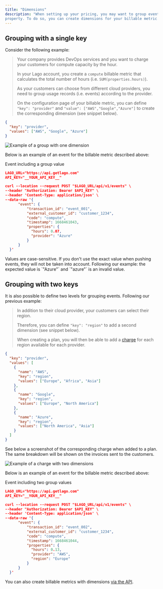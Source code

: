 ```yaml
---
title: "Dimensions"
description: "When setting up your pricing, you may want to group events according to their
property. To do so, you can create dimensions for your billable metric."
---
```


## Grouping with a single key[](#grouping-with-a-single-key "Direct link to heading")

Consider the following example:

> Your company provides DevOps services and you want to charge your customers
> for compute capacity by the hour.
>
> In your Lago account, you create a `compute` billable metric that calculates
> the total number of hours (i.e. `SUM(properties.hours)`).
>
> As your customers can choose from different cloud providers, you need to group
> usage records (i.e. events) according to the provider.
>
> On the configuration page of your billable metric, you can define
> `"key": "provider"` and `"value": ["AWS","Google","Azure"]` to create the
> corresponding dimension (see snippet below).

```json JSON snippet for one dimension
{
  "key": "provider",
  "values": ["AWS", "Google", "Azure"]
}
```

![Example of a group with one dimension](/images/dimensions-ae7422204710e5425289d69b7403a43c.png)

Below is an example of an event for the billable metric described above:

Event including a group value

```json Event including a group value
LAGO_URL="https://api.getlago.com"
API_KEY="__YOUR_API_KEY__"

curl --location --request POST "$LAGO_URL/api/v1/events" \
--header "Authorization: Bearer $API_KEY" \
--header 'Content-Type: application/json' \
--data-raw '{
      "event": {
          "transaction_id": "event_001",
          "external_customer_id": "customer_1234",
          "code": "compute",
          "timestamp": 1668461043,
          "properties": {
            "hours": 0.07,
            "provider": "Azure"
          }
      }
  }'
```

<Warning>
  Values are case-sensitive. If you don't use the exact value when pushing
  events, they will not be taken into account. Following our example: the
  expected value is `"Azure"` and `"azure"` is an invalid value.
</Warning>

## Grouping with two keys[](#grouping-with-two-keys "Direct link to heading")

It is also possible to define two levels for grouping events. Following our
previous example:

> In addition to their cloud provider, your customers can select their region.
>
> Therefore, you can define `"key": "region"` to add a second dimension (see
> snippet below).
>
> When creating a plan, you will then be able to add a [charge](/plans/charges)
> for each region available for each provider.

```json JSON snippet for two dimensions
{
  "key": "provider",
  "values": [
    {
      "name": "AWS",
      "key": "region",
      "values": ["Europe", "Africa", "Asia"]
    },
    {
      "name": "Google",
      "key": "region",
      "values": ["Europe", "North America"]
    },
    {
      "name": "Azure",
      "key": "region",
      "values": ["North America", "Asia"]
    }
  ]
}
```

See below a screenshot of the corresponding charge when added to a plan. The
same breakdown will be shown on the invoices sent to the customers.

![Example of a charge with two dimensions](/images/dimensions-charges-68fc250c4d337e8770fe8e8f0146fcdd.png)

Below is an example of an event for the billable metric described above:

Event including two group values

```json Event including two group values
LAGO_URL="https://api.getlago.com"
API_KEY="__YOUR_API_KEY__"

curl --location --request POST "$LAGO_URL/api/v1/events" \
--header "Authorization: Bearer $API_KEY" \
--header 'Content-Type: application/json' \
--data-raw '{
      "event": {
          "transaction_id": "event_002",
          "external_customer_id": "customer_1234",
          "code": "compute",
          "timestamp": 1668461044,
          "properties": {
            "hours": 0.13,
            "provider": "AWS",
            "region": "Europe"
          }
      }
  }'

```

You can also create billable metrics with dimensions
[via the API](/api/billable-metrics/create).
